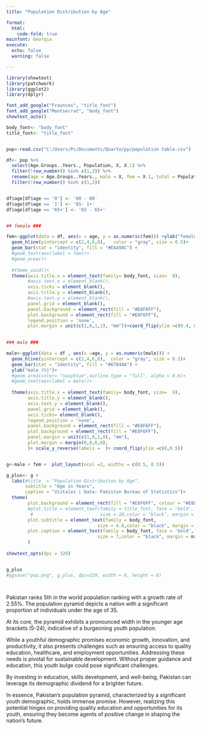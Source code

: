 ```yaml
---
title: "Population Distribution by Age" 

format:    
  html:     
    code-fold: true 
mainfont: Georgia
execute:   
  echo: false   
  warning: false

---
```



```r
library(showtext)
library(patchwork)
library(ggplot2)
library(dplyr)

font_add_google("Fraunces", "title_font")
font_add_google("Montserrat", "body_font")
showtext_auto()

body_font<- "body_font"
title_font<- "title_font"


pop<-read.csv("C:/Users/Pc/Documents/Quarto/pp/population table.csv")

df<- pop %>%
  select(Age.Groups..Years., Population, X, X.1) %>%
  filter(!row_number() %in% c(1,3)) %>%
  rename(age = Age.Groups..Years., male = X, fem = X.1, total = Population ) %>%
  filter(!row_number() %in% c(1,2)) 


df$age[df$age == '0'] <- '00 - 00'
df$age[df$age == '1'] <- '01- 1+'
df$age[df$age == '65+'] <- '65 - 65+'


## female ###

fem<-ggplot(data = df, aes(x = age, y = as.numeric(fem))) +ylab("female (%)")+
  geom_hline(yintercept = c(2,4,6,8),   color = "gray", size = 0.5)+
  geom_bar(stat = "identity", fill = "#EA498C") +
  #geom_text(aes(label = fem))+
  #geom_area()+
  
  #theme_void()+
  theme(axis.title.x = element_text(family= body_font, size=  8), 
        #axis.text.x = element_blank(),
        axis.ticks = element_blank(),
        axis.title.y = element_blank(), 
        #axis.text.y = element_blank(), 
        panel.grid = element_blank(),
        panel.background = element_rect(fill = "#E8F6FF"),
        plot.background = element_rect(fill = "#E8F6FF"),
        legend.position = 'none',
        plot.margin = unit(c(1,0,1,1), "mm"))+coord_flip(ylim =c(0.4, 8.2))
  

### male ###

male<-ggplot(data = df , aes(x =age, y = as.numeric(male))) +
  geom_hline(yintercept = c(2,4,6,8),  color = "gray", size = 0.5)+
  geom_bar(stat = "identity", fill = "#6784AA") +
  ylab("male (%)")+
  #geom_area(color= "navyblue",outline.type = "full", alpha = 0.6)+
  #geom_text(aes(label = male))+
  
  theme(axis.title.x = element_text(family= body_font, size=  8), 
        axis.title.y = element_blank(), 
        axis.text.y = element_blank(), 
        panel.grid = element_blank(),
        axis.ticks= element_blank(), 
        legend.position = 'none',
        panel.background = element_rect(fill = "#E8F6FF"),
        plot.background = element_rect(fill = "#E8F6FF"),
        panel.margin = unit(c(1,0,1,0), "mm"),
        plot.margin = margin(0,0,0,0),
        )+ scale_y_reverse(labels =  )+ coord_flip(ylim =c(8,0.5))


g<-male + fem +  plot_layout(ncol =2, widths = c(0.5, 0.5))

g_plus<- g + 
  labs(#title  = "Population Distribution by Age", 
       subtitle = "Age in Years",
       caption = "Vistales | Data: Pakistan Bureau of Statistics")+
  theme(
        plot.background = element_rect(fill = "#E8F6FF", colour = "#E8F6FF"),
        #plot.title = element_text(family = title_font, face = 'bold',
         #                         size = 20,color = "black", margin = margin(8, 0, 0, -180)),
        plot.subtitle = element_text(family = body_font, 
                                  size = 6.8,color = "black", margin = margin(10, 0, 5, -70)),
        plot.caption = element_text(family = body_font, face = 'bold',
                                  size = 7,color = "black", margin = margin(10, 0, 0, 0))
        )
  
showtext_opts(dpi = 320)


g_plus
#ggsave("pop.png", g_plus, dpi=320, width = 6, height = 6)




```

Pakistan ranks 5th in the world population ranking with a growth rate of 2.55%. The population pyramid depicts a nation with a significant proportion of individuals under the age of 35. 

At its core, the pyramid exhibits a pronounced width in the younger age brackets (5-24), indicative of a burgeoning youth population. 

While a youthful demographic promises economic growth, innovation, and productivity, it also presents challenges such as ensuring access to quality education, healthcare, and employment opportunities. Addressing these needs is pivotal for sustainable development. Without proper guidance and education, this youth bulge could pose significant challenges.


By investing in education, skills development, and well-being, Pakistan can leverage its demographic dividend for a brighter future.

In essence, Pakistan's population pyramid, characterized by a significant youth demographic, holds immense promise. However, realizing this potential hinges on providing quality education and opportunities for its youth, ensuring they become agents of positive change in shaping the nation's future.